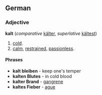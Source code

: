 ==German==
===Adjective===
'''kalt''' (''comparative'' [[kälter]], ''superlative'' [[kältest]])
# [[cold]].
# [[calm]], [[restrained]], [[passionless]].

====Phrases====
* '''kalt bleiben''' - keep one's temper
* '''kalten Blutes''' - in cold blood
* '''kalter Brand''' - [[gangrene]]
* '''kaltes Fieber''' - [[ague]]